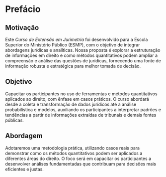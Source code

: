 # Prefácio

## **Motivação**

Este  *Curso de Extensão em Jurimetria* foi desenvolvido para a Escola Superior do Ministério Público (ESMP), com o objetivo de integrar abordagens jurídicas e analíticas. Nossa proposta é explorar  a estruturação de informações em direito e como métodos quantitativos podem ampliar a compreensão e análise das questões de jurídicas, fornecendo uma fonte de informação robusta e estratégica para melhor tomada de decisão.

## **Objetivo**

Capacitar os participantes no uso de ferramentas e métodos quantitativos aplicados ao direito, com ênfase em casos práticos. O curso abordará desde a coleta e transformação de dados jurídicos até a análise probabilística e modelos, auxiliando os participantes a interpretar padrões e tendências a partir de informações extraídas de tribunais e demais fontes públicas.

## **Abordagem**

Adotaremos uma metodologia prática, utilizando casos reais para demonstrar como os métodos quantitativos podem ser aplicados a diferentes áreas do direito. O foco será em capacitar os participantes a desenvolver análises fundamentadas que contribuam para decisões mais eficientes e justas.
